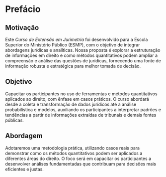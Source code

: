 # Prefácio

## **Motivação**

Este  *Curso de Extensão em Jurimetria* foi desenvolvido para a Escola Superior do Ministério Público (ESMP), com o objetivo de integrar abordagens jurídicas e analíticas. Nossa proposta é explorar  a estruturação de informações em direito e como métodos quantitativos podem ampliar a compreensão e análise das questões de jurídicas, fornecendo uma fonte de informação robusta e estratégica para melhor tomada de decisão.

## **Objetivo**

Capacitar os participantes no uso de ferramentas e métodos quantitativos aplicados ao direito, com ênfase em casos práticos. O curso abordará desde a coleta e transformação de dados jurídicos até a análise probabilística e modelos, auxiliando os participantes a interpretar padrões e tendências a partir de informações extraídas de tribunais e demais fontes públicas.

## **Abordagem**

Adotaremos uma metodologia prática, utilizando casos reais para demonstrar como os métodos quantitativos podem ser aplicados a diferentes áreas do direito. O foco será em capacitar os participantes a desenvolver análises fundamentadas que contribuam para decisões mais eficientes e justas.
